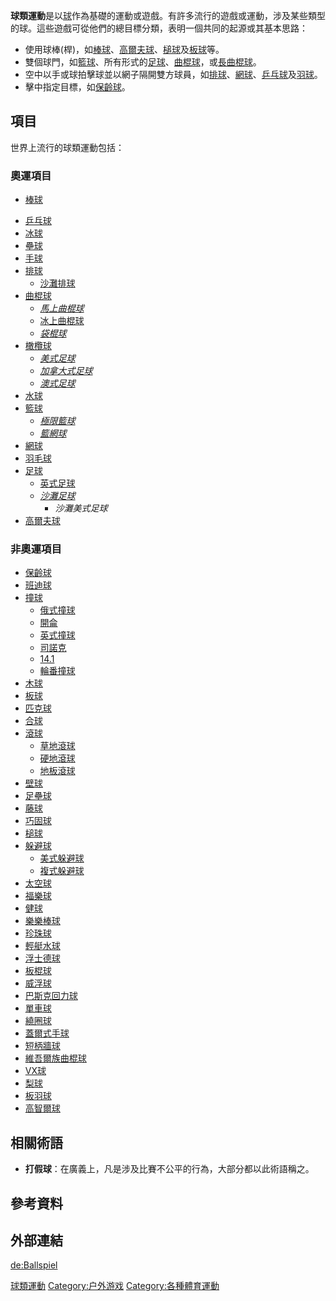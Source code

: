 '''球類運動'''是以[[球_(運動)|球]]作為基礎的運動或遊戲。有許多流行的遊戲或運動，涉及某些類型的球。這些遊戲可從他們的總目標分類，表明一個共同的起源或其基本思路：

*使用球棒(桿)，如[[棒球|棒球]]、[[高爾夫球|高爾夫球]]、[[槌球|槌球]]及[[板球|板球]]等。
*雙個球門，如[[籃球|籃球]]、所有形式的[[足球|足球]]、[[曲棍球|曲棍球]]，或[[袋棍球|長曲棍球]]。
*空中以手或球拍擊球並以網子隔開雙方球員，如[[排球|排球]]、[[網球|網球]]、[[乒乓球|乒乓球]]及[[羽球|羽球]]。
*擊中指定目標，如[[保齡球|保齡球]]。

== 項目 ==
世界上流行的球類運動包括：
{{col-begin}}
{{col-2}}
===奧運項目===
*[[棒球|棒球]]

*[[乒乓球|乒乓球]]
*[[冰球|冰球]]
*[[壘球|壘球]]
*[[手球|手球]]
*[[排球|排球]]
**[[沙灘排球|沙灘排球]]
*[[曲棍球|曲棍球]]
**''[[馬上曲棍球|馬上曲棍球]]''
**[[冰上曲棍球|冰上曲棍球]]
**''[[袋棍球|袋棍球]]''
*[[橄欖球|橄欖球]]
**''[[美式足球|美式足球]]''
**''[[加拿大式足球|加拿大式足球]]''
**''[[澳式足球|澳式足球]]''
*[[水球|水球]]
*[[籃球|籃球]]
**''[[極限籃球|極限籃球]]''
**''[[籃網球|籃網球]]''
*[[網球|網球]]
*[[羽毛球|羽毛球]]
*[[足球|足球]]
**[[英式足球|英式足球]]
**''[[沙灘足球|沙灘足球]]''
***''沙灘美式足球''
*[[高爾夫球|高爾夫球]]

{{col-2}}

===非奧運項目===
*[[保齡球|保齡球]]
*[[班迪球|班迪球]]
*[[撞球|撞球]]
**[[俄式撞球|俄式撞球]]
**[[開侖|開侖]]
**[[英式撞球|英式撞球]]
**[[司諾克|司諾克]]
**[[14.1|14.1]] 
**[[輪番撞球|輪番撞球]]
*[[木球|木球]]
*[[板球|板球]]
*[[匹克球|匹克球]]
*[[合球|合球]]
*[[滾球|滾球]]
**[[草地滾球|草地滾球]]
**[[硬地滾球|硬地滾球]]
**[[地板滾球|地板滾球]]
*[[壁球|壁球]]
*[[足壘球|足壘球]]
*[[藤球|藤球]]
*[[巧固球|巧固球]]
*[[槌球|槌球]]
*[[躲避球|躲避球]]
**[[美式躲避球|美式躲避球]]
**[[複式躲避球|複式躲避球]]
*[[太空球|太空球]]
*[[福乐球|福樂球]]
*[[健球|健球]]
*[[樂樂棒球|樂樂棒球]]
*[[珍珠球|珍珠球]]
*[[輕艇水球|輕艇水球]]
*[[浮士德球|浮士德球]]
*[[板棍球|板棍球]]
*[[威浮球|威浮球]]
*[[巴斯克回力球|巴斯克回力球]]
*[[單車球|單車球]]
*[[繞圈球|繞圈球]]
*[[蓋爾式手球|蓋爾式手球]]
*[[短柄牆球|短柄牆球]]
*[[維吾爾族曲棍球|維吾爾族曲棍球]]
*[[VX球|VX球]]
*[[梨球|梨球]]
*[[板羽球|板羽球]]
*[[高智爾球|高智爾球]]
{{col-end}}

== 相關術語 ==
* '''打假球'''：在廣義上，凡是涉及比賽不公平的行為，大部分都以此術語稱之。

== 參考資料 ==
{{reflist}}
== 外部連結 ==
{{Commonscat|Ball games}}
{{Authority control}}
[[Category:球類運動|]]
[[Category:户外游戏|Category:户外游戏]]
[[Category:各種體育運動|Category:各種體育運動]]
[[de:Ballspiel|de:Ballspiel]]